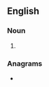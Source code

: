 ==English==

===Noun===
{{head|en|noun plural form}}

# {{plural of|viceregent|lang=en}}

===Anagrams===
* {{anagrams|en|vicegerents}}